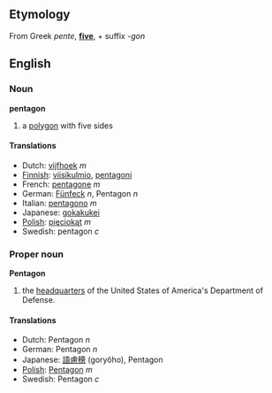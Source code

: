==Etymology==
From Greek ''pente'', '''[[five]]''', + suffix ''-gon''

==English==
===Noun===
'''pentagon'''
#a [[polygon]] with five sides

====Translations====
*Dutch: [[vijfhoek]] ''m''
*[[Finnish]]: [[viisikulmio]], [[pentagoni]]
*French: [[pentagone]] ''m''
*German: [[Fünfeck]] ''n'', Pentagon ''n''
*Italian: [[pentagono]] ''m''
*Japanese: [[gokakukei]]
*[[Polish]]: [[pięciokąt]] ''m''
*Swedish: pentagon ''c''

===Proper noun===
'''Pentagon'''
#the [[headquarter]]s of the United States of America's Department of Defense.

====Translations====
* Dutch: Pentagon ''n''
* German: Pentagon ''n''
* Japanese: [[語慮穂]] (goryôho), Pentagon
* [[Polish]]: [[Pentagon]] ''m''
* Swedish: Pentagon ''c''